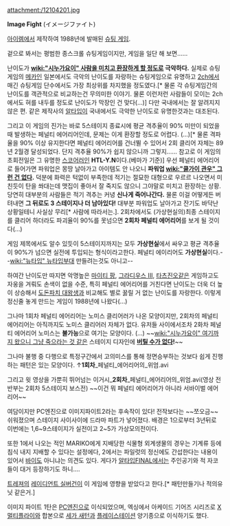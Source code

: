 attachment:/12104201.jpg

'''Image Fight''' (イメージファイト)

{{{#!html
<script type="text/javascript" src="http://ext.nicovideo.jp/thumb_watch/sm4437269"></script><noscript><a href="http://www.nicovideo.jp/watch/sm4437269">【ニコニコ動画】イメージファイト 1クレジットALLクリア(1/2)</a></noscript></embed>
}}}

[[아이렘]]에서 제작하여 1988년에 발매된 [[슈팅 게임]].

겉으로 봐서는 평범한 종스크롤 슈팅게임이지만, 게임을 일단 해 보면......




난이도가 '''[[wiki:"시누가요이" 사람을 미치고 환장하게 할 정도로]] 극악하다.''' 실제로 슈팅게임의 [[메카]]인 일본에서도 극악의 난이도를 자랑하는 슈팅게임으로 유명하고 [[2ch]]에서 매긴 슈팅게임 단수에서도 가장 최상위를 차지했을 정도였다.[* 물론 각 슈팅게임간의 난이도를 객관적으로 비교하는건 무의미한 이야기. 물론 이런저런 사람들이 모이는 2ch에서도 혀를 내두를 정도로 난이도가 막장인 건 맞다(...)] 다만 국내에서는 잘 알려지지 않은 편. 같은 제작사의 [[알타입]]이 국내에서도 극악한 난이도로 유명한것과는 대조된다.

그리고 이 게임의 진가는 바로 5스테이지 종료시에 평균 격추율이 90% 미만이 되었을때 발생하는 페널티 에어리어인데, 문제는 이게 환장할 정도로 어렵다. (...)[* 물론 격파율을 90% 이상 유지한다면 페널티 에어리어를 건너뛸 수 있어서 2회 클리어 자체는 89년 2월경 달성되었다. 단지 격추율 90%가 쉽지 않으니까 그렇지...... 참고로 이 게임의 초회전일은 그 유명한 [[스코어러]]인 '''HTL-Y.N'''이다.(베마가 기준)] 우선 페널티 에어리어로 들어가면 파워업은 몽땅 날아가고 아이템도 안 나오니 '''파워업 [[wiki:"쿨가이 관우" 그런 건 없다]].''' 덕분에 화력은 턱없이 부족한데 적기는 절묘한 대형으로 우르르 나오면서 미친듯이 탄을 쏴대는데 맷집이 좋아서 잘 죽지도 않으니 그야말로 미치고 환장하는 상황. 당연히 대부분의 사람들은 적기 격추는 커녕 '''신나게 죽어나간다.''' 물론 이걸 어떻게든 버텨내면 '''그 뒤로도 3 스테이지나 더 남아있다!''' 대부분 파워업도 날아가고 잔기도 바닥난 상황일테니 사실상 무리[* 사람에 따라서는.]. 2회차에서도 (가상현실의)최종 스테이지를 클리어 하더라도 파괴율이 90%를 못넘으면 '''2회차 페널티 에어리어'''를 보게 될 것이다(...)

게임 제목에서도 알수 있듯이 5스테이지까지는 모두 '''가상현실'''에서 싸우고 평균 격추율이 90%가 넘으면 실전에 투입되는 형식이라고한다. 페널티 에이리어도 '''가상현실'''이다.--[[wiki:"뉴타입" 뉴타입]]부대 만들려는것도 아니고--

하여간 난이도만 따지면 악명높은 [[마이티 팡]], [[그라디우스 III]], [[타츠진오]]같은 게임하고도 자웅을 겨뤄도 손색이 없을 수준, 특히 페널티 에어리어를 거친다면 난이도는 더욱 더 높이 상승해서 [[도돈파치 대왕생]]과 비교해도 별로 꿇릴 거 없는 난이도를 자랑한다. 이렇게 정신줄 놓게 만드는 게임이 1988년에 나왔다(...) 


그나마 1회차 페널티 에어리어는 노미스 클리어러가 나온 모양이지만, 2회차의 페널티 에어리어는 아직까지도 노미스 클리어러 자체가 없다. 유저들 사이에서조차 2화차 페널티 에어리어 노미스는 '''불가능'''으로 여기는 모양이다. (...) ~~[[wiki:"시누가요이" 여기까지 왔으니 그냥 죽으라는 것 같은]] 스테이지 디자인에 '''[[버틸 수가 없다]]!'''~~

그나마 불행 중 다행으로 특정구간에서 고의미스를 통해 정면승부하는 것보다 쉽게 진행하는 패턴은 있는 모양이다.
{{{#!html
<script type="text/javascript" src="http://ext.nicovideo.jp/thumb_watch/sm7647577"></script><noscript><a href="http://www.nicovideo.jp/watch/sm7647577">【ニコニコ動画】イメージファイト 1周目のペナルティエリアで遊んでみたｗ</a></noscript></embed>

}}}
↑'''1회차'''_페널티_에어리어의_위엄.avi



{{{#!html
<script type="text/javascript" src="http://ext.nicovideo.jp/thumb_watch/sm7682126"></script><noscript><a href="http://www.nicovideo.jp/watch/sm7682126">【ニコニコ動画】イメージファイト 2周目ペナルティエリアを真面目に遊んでみたｗ</a></noscript></embed>

}}}

그리고 윗 영상을 가뿐히 뛰어넘는
이거시_'''2회차'''_페널티_에어리어의_위엄.avi(영상 전반부는 2회차 5스테이지 보스전)
~~이건 뭐 페널티 에어리어가 아니라 서바이벌 에어리어~~

여담이지만 PC엔진으로 이미지파이트2라는 후속작이 있다! 전작보다는 ~~쪼오금~~쉬워졌으며 스테이지 사이사이에 드라마 파트가 넣어졌다. 배경은 1으로부터 3년뒤로 이번에는 1,6~9스테이지가 실전이고 2~5가 가상모의전이다.

또한 1에서 나오는 적인 MARIKO에게 지배당한 식물형 외계생물의 경우는 기계류 등에 침식 내지 지배할 수 있다는 설정에다, 2에서는 파일럿의 정신에도 간섭한다는 내용이 있어서 [[바이도]] 아니냐는 의견도 있다. 게다가 [[알타입FINAL]]에서는 주인공기와 적 자코들이 대거 등장하기도 하니....

[[트레져]]의 [[레이디언트 실버건]]이 이 게임에 영향을 받았다고 한다.[* 패턴만들기나 적의유닛 같은거.]

이미지 파이트 1탄은 [[PC엔진]]으로 이식되었으며, 엑싱에서 아케이드 기어즈 시리즈로 [[X멀티플라이]]와 합본으로 [[세가 새턴]]과 [[플레이스테이션]] 양기종으로 이식하기도 했다.
